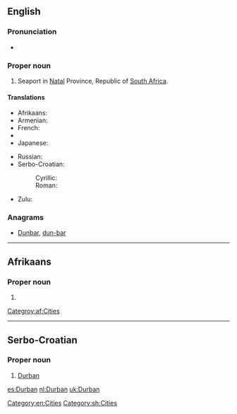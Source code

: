 ==English==

{{wikipedia}}

===Pronunciation===
* {{rhymes|ɜː(r)bən}}

===Proper noun===
{{en-proper noun}}

# Seaport in [[Natal]] Province, Republic of [[South Africa]].

====Translations====
{{trans-top|city in South Africa}}
* Afrikaans: {{t-|af|Durban}}
* Armenian: {{t-|hy|Դուրբան|tr=Durban|sc=Armn}}
* French: {{t-|fr|Durban}}
* {{trreq|hi}}
* Japanese: {{t-|ja|ダーバン|tr=Dāban|sc=Jpan}}
{{trans-mid}}
* Russian: {{t-|ru|Дурбан|m|tr=Dúrban}}
* Serbo-Croatian:
*: Cyrillic: {{t-|sh|Дурбан|m|sc=Cyrl}}
*: Roman: {{t-|sh|Durban|m}}
* Zulu: {{t-|zu|eThekwini}}
{{trans-bottom}}

===Anagrams===
* [[Dunbar#English|Dunbar]], [[dun-bar#English|dun-bar]]

[[Category:en:Cities]]

----
==Afrikaans==
===Proper noun===
{{head|af|proper noun}}

# {{l/en|Durban}}

[[Categroy:af:Cities]]
----

==Serbo-Croatian==
{{wikipedia|lang=sh}}

===Proper noun===
{{sh-proper noun|g=m|r|Дурбан}}

# [[Durban#English|Durban]]

[[Category:sh:Cities]]

[[es:Durban]]
[[nl:Durban]]
[[uk:Durban]]